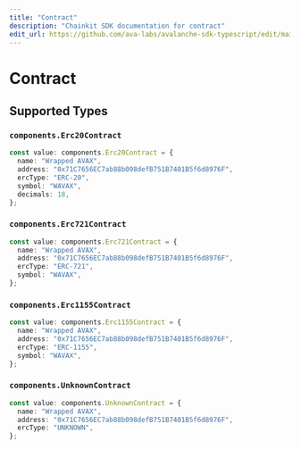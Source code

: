 ```yaml
---
title: "Contract"
description: "Chainkit SDK documentation for contract"
edit_url: https://github.com/ava-labs/avalanche-sdk-typescript/edit/main/chainkit/docs/models/components/contract.md
---
```


# Contract

## Supported Types

### `components.Erc20Contract`

```typescript
const value: components.Erc20Contract = {
  name: "Wrapped AVAX",
  address: "0x71C7656EC7ab88b098defB751B7401B5f6d8976F",
  ercType: "ERC-20",
  symbol: "WAVAX",
  decimals: 18,
};
```

### `components.Erc721Contract`

```typescript
const value: components.Erc721Contract = {
  name: "Wrapped AVAX",
  address: "0x71C7656EC7ab88b098defB751B7401B5f6d8976F",
  ercType: "ERC-721",
  symbol: "WAVAX",
};
```

### `components.Erc1155Contract`

```typescript
const value: components.Erc1155Contract = {
  name: "Wrapped AVAX",
  address: "0x71C7656EC7ab88b098defB751B7401B5f6d8976F",
  ercType: "ERC-1155",
  symbol: "WAVAX",
};
```

### `components.UnknownContract`

```typescript
const value: components.UnknownContract = {
  name: "Wrapped AVAX",
  address: "0x71C7656EC7ab88b098defB751B7401B5f6d8976F",
  ercType: "UNKNOWN",
};
```